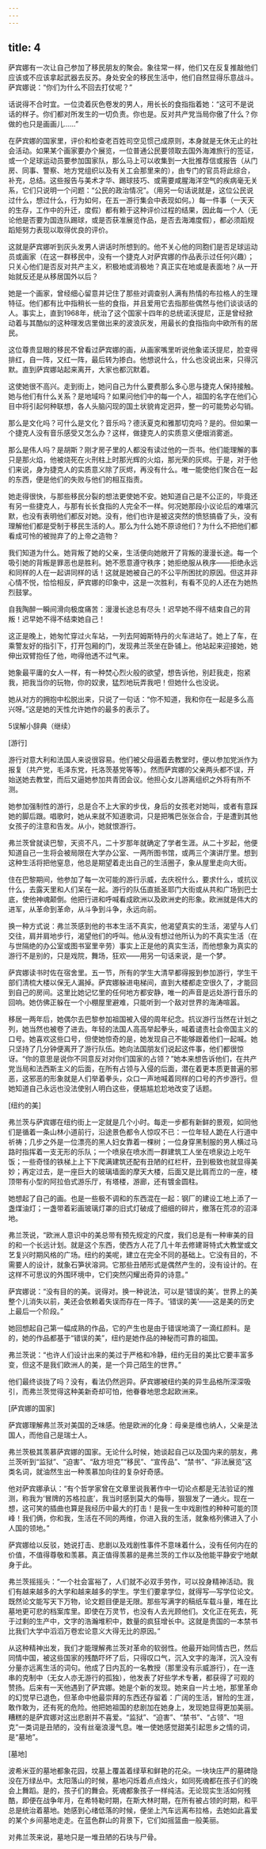 ```yaml
---
---
---
```

title: 4
---



萨宾娜有一次让自己参加了移民朋友的聚会。象往常一样，他们又在反复推敲他们应该或不应该拿起武器去反苏。身处安全的移民生活中，他们自然显得乐意战斗。萨宾娜说：“你们为什么不回去打仗呢？”

话说得不合时宜。一位烫着灰色卷发的男人，用长长的食指指着她：“这可不是说话的样子。你们都对所发生的一切负责。你也是。反对共产党当局你傲了什么？你做的也只是画画儿……”

在萨宾娜的国家里，评价和检查老百姓司空见惯己成原则，本身就是无休无止的社会活动。如果某个画家要办个展览，一位普通公民要领取去国外海滩旅行的签证，或一个足球运动员要参加国家队，那么马上可以收集到一大批推荐信或报告（从门房、同事、警察、地方党组织以及有关工会那里来的），由专门的官员将此综合，补充，总结。这些报告与美术才华、踢球技巧、或需要咸腥海洋空气的疾病毫无关系，它们只说明一个问题：“公民的政治情况”。（用另一句话说就是，这位公民说过什么，想过什么，行为如何，在五一游行集会中表现如何。）每一件事（一天天的生存，工作中的升迁，度假）都有赖于这种评价过程的结果，因此每一个人（无论他是否要为国连队踢球，或是否获准展览作品，是否去海滩度假），都必须蹈规蹈矩努力表现以取得优良的评价。

这就是萨宾娜听到灰头发男人讲话时所想到的。他不关心他的同胞们是否足球运动员或画家（在这一群移民中，没有一个捷克人对萨宾娜的作品表示过任何兴趣）；只关心他们是否反对共产主义，积极地或消极地？真正实在地或是表面地？从一开始就反还是从移居国外以后？

她是一个画家，曾经细心留意并记住了那些对调查别人满有热情的布拉格人的生理特征。他们都有比中指稍长一些的食指，并且爱用它去指那些偶然与他们谈谈话的人。事实上，直到1968年，统治了这个国家十四年的总统诺沃提尼，正是曾经掀动着与其酷似的这种理发店里做出来的波浪灰发，用最长的食指指向中欧所有的居民。

这位尊贵显眼的移民不曾看过萨宾娜的画，从画家嘴里听说他象诺沃提尼，脸变得排红，自一阵，又红一阵，最后转为掺白。他想说什么，什么也没说出来，只得沉默。直到萨宾娜站起来离开，大家也都沉默着。

这使她很不高兴。走到街上，她问自己为什么要费那么多心思与捷克人保持接触。她与他们有什么关系？是地域吗？如果问他们中的每一个人，祖国的名字在他们心目中将引起何种联想，各人头脑闪现的国土状貌肯定迥异，整一的可能势必勾销。

那么是文化吗？可什么是文化？音乐吗？德沃夏克和雅那切克吗？是的。但如果一个捷克人没有音乐感受又怎么办？这样，做捷克人的实质意义便烟消雾逝。

那么是伟人吗？是胡斯？刚才房子里的人都没有读过他的一页书。他们能理解的事只是那火焰，他被烧死在火刑柱上时那光辉的火焰，那光荣的灰烬。于是，对于他们来说，身为捷克人的实质意义除了灰烬，再没有什么。唯一能使他们聚合在一起的东西，便是他们的失败与他们的相互指责。

她走得很快，与那些移民分裂的想法更使她不安。她知道自己是不公正的，毕竟还有另一些捷克人，与那有长长食指的人完全不一样。何况她那段小议论后的难堪沉默，也没有表明他们都反对她。没有，他们也许是被这突然的愤怒搞昏了头，没有理解他们都是受制于移民生活的人。那么为什么她不原谅他们？为什么不把他们都看成可怜的被抛弃了的上帝之造物？

我们知道为什么。她背叛了她的父亲，生活便向她敞开了背叛的漫漫长途。每一个吸引她的背叛是罪恶也是胜利。她不愿意遵守秩序；她拒绝服从秩序——拒绝永远和同样的人在一起讲同样的话！这就是她被自己的不公平所困扰的原因。但这并非心情不悦，恰恰相反，萨宾娜的印象中，这是一次胜利，有看不见的人还在为她热烈鼓掌。

自我陶醉一瞬间滑向极度痛苦：漫漫长途总有尽头！迟早她不得不结束自己的背叛！迟早她不得不结束她自己！

这正是晚上，她匆忙穿过火车站，一列去阿姆斯特丹的火车进站了。她上了车，在乘警友好的指引下，打开包厢的门，发现弗兰茨坐在卧铺上。他站起来迎接她，她伸出双臂抱任了他，吻得他透不过气来。

她象最平庸的女人一样，有一种焚心烈火般的欲望，想告诉他，别赶我走，抱紧我，把我当你的玩物，你的奴隶，猛烈地玩弄我吧！但她什么也没说。

她从对方的拥抱中松脱出来，只说了一句话：“你不知道，我和你在一起是多么高兴呀。”这是她的天性允许她作的最多的表示了。

5误解小辞典（继续）

[游行]

游行对意大利和法国人来说很容易。他们被父母逼着去教堂时，便以参加党派作为报复（共产党，毛泽东党，托洛茨基党等等）。然而萨宾娜的父亲两头都不误，开始送她去教堂，而后又逼她参加共青团会议。他担心女儿游离组织之外将有所不测。

她参加强制性的游行，总是合不上大家的步伐，身后的女孩老对她叫，或者有意踩她的脚后跟。唱歌时，她从来就不知道歌词，只是把嘴巴张张合合，于是遭到其他女孩子的注意和告发。从小，她就恨游行。

弗兰茨曾就读巴黎，天资不凡，二十岁那年就确定了学者生涯。从二十岁起，他便知道自己一生将会被局限在大学办公室、一两所图书馆，或两三个演讲厅里。想到这种生活将把他窒息，他总是期望着走出自己的生活圈子，象从屋里走向大街。

住在巴黎期间，他参加了每一次可能的游行示威，去庆祝什么，要求什么，或抗议什么，去露天里和人们呆在一起。游行的队伍直抵圣耶门大街或从共和广场到巴士底，使他神魂颠倒。他把行进和呼喊看成欧洲以及欧洲史的形象。欧洲就是伟大的进军，从革命到革命，从斗争到斗争，永远向前。

换一种方式说：弗兰茨感到他的书本生活不真实，他渴望真实的生活，渴望与人们交往，肩并肩地步行，渴望他们的呼叫。他从没有想过他所认为的不真实生活（在与世隔绝的办公室或图书室里辛劳）事实上正是他的真实生活，而他想象为真实的游行不是别的，只是戏院，舞场，狂欢——用另一句话来说，是一个梦。

萨宾娜读书时佐在宿舍里。五一节，所有的学生大清早都得报到参加游行，学生干部们清梳大楼以保无人漏掉。萨宾娜躲进电梯间，直到大楼都走空很久了，才能回到自己的房间。这里比她记忆里的任何地方都安静，唯一的声音是远处游行音乐的回响。她仿佛正躲在一个小棚屋里避难，只能听到一个敌对世界的海涛喧嚣。

移居一两年后，她偶尔去巴黎参加祖国被入侵的周年纪念。抗议游行当然在计划之列，她当然也被卷了进去。年轻的法国人高高举起拳头，喊着谴责社会帝国主义的口号。她喜欢这些口号，但使她惊奇的是，她发现自己不能够跟着他们一起喊。她只坚持了几分钟便离开了游行队伍。她向法国朋友们说起这件事，他们都很惊讶。“你的意思是说你不同意反对对你们国家的占领？”她本来想告诉他们，在共产党当局和法西斯主义的后面，在所有占领与入侵的后面，潜在着更本质更普遍的邪恶，这邪恶的形象就是人们举着拳头，众口一声地喊着同样的口号的齐步游行。但她知道自己永远也没法使别人明白这些，便尴尴尬尬地改变了话题。

[纽约的美]

弗兰茨与萨宾娜在纽约街上一定就是几个小时。每走一步都有新鲜的景观，如同他们是循着一条山林小道前行，沿途景色都令人惊叹不已：一位年轻人跪在人行道中祈祷；几步之外是一位漂亮的黑人妇女靠着一棵树；一位身穿黑制服的男人横过马路时指挥着一支无形的乐队；一个喷泉在喷水而一群建筑工人坐在喷泉边上吃午饭；一些奇怪的铁梯上上下下爬满建筑还配有丑陋的红栏杆，丑到极致也就显得美妙；再定过去，是一座巨大的玻璃墙面的摩天大楼，后面又是比肩而立的一座，楼顶带有小型的阿拉伯式游乐厅，有塔楼，游廊，还有镀金圆柱。

她想起了自己的画。也是一些极不调和的东西混在一起：钢厂的建设工地上添了一盏煤油灯；一盏带着彩画玻璃灯罩的旧式灯破成了细细的碎片，撤落在荒凉的沼泽地。

弗兰茨说，“欧洲人意识中的美总带有预先规定的尺度，我们总是有一种审美的目的和一个长远计划。就是这个东西，使西方人花了几十年去修建哥特式大教堂或文艺复兴时期风格的广场。纽约的美呢，建立在完全不同的基础上。它没有目的，不需要人的设计，就象石笋状溶洞。它那些丑陋形式是偶然产生的，没有设计的。在这样不可思议的外围环境中，它们突然闪耀出奇异的诗意。”

萨宾娜说：“没有目的的美。说得对。换一种说法，可以是‘错误的美’。世界上的美整个儿消失以前，美还会依赖着失误而存在一阵子。‘错误的美’——这是美的历史上最后一个阶段。”

她回想起自己第一幅成熟的作品，它的产生也是由于错误地滴了一滴红颜料。是的，她的作品都基于“错误的美”，纽约是她作品的神秘而可靠的祖国。

弗兰茨说：“也许人们设计出来的美过于严格和冷静，纽约无目的美比它要丰富多变，但这不是我们欧洲人的美，是一个异己陌生的世界。”

他们最终谈拢了吗？没有，看法仍然迥异。萨宾娜被纽约美的异生品格所深深吸引，而弗兰茨觉得这种美新奇却可怕，他眷眷地思念起欧洲来。

[萨宾娜的国家]

萨宾娜理解弗兰茨对美国的乏味感。他是欧洲的化身：母亲是维也纳人，父亲是法国人，而他自己是瑞士人。

弗兰茨极其羡慕萨宾娜的国家。无论什么时候，她谈起自己以及国内来的朋友，弗兰茨听到“监狱”、“迫害”、“敌方坦克”“移民”、“宣传品”、“禁书”、“非法展览”这类名词，就油然生出一种羡慕加向往的复杂好奇感。

他对萨宾娜承认：“有个哲学家曾在文章里说我著作中一切论点都是无法验证的推测，称我为‘冒牌的苏格拉底’，我当时感到莫大的侮辱，狠狠发了一通火。现在一想，这可笑的插曲也算是我经历中最大的打击！是我一生中戏剧性的种种可能的顶峰！我们俩，你和我，生活在不同的两维，你进入我的生活，就象格列佛进入了小人国的领地。”

萨宾娜给以反驳，她说打击、悲剧以及戏剧性事件不意味着什么，没有任何内在的价值，不值得尊敬和羡慕。真正值得羡慕的是弗兰茨的工作以及他能平静安宁地献身于此。

弗兰茨摇摇头：“一个社会富裕了，人们就不必双手劳作，可以投身精神活动。我们有越来越多的大学和越来越多的学生。学生们要拿学位，就得写—写学位论文。既然论文能写天下万物，论文题目便是无限。那些写满字的稿纸车载斗量，堆在比墓地更可悲的档案库里。即使在万灵节，也没有人去光顾他们。文化正在死去，死于过剩的生产中，文字的浩瀚堆积中，数量的疯狂增长中。这就是贵国的一本禁书比我们大学中滔滔万卷宏论意义大得无比的原因。”

从这种精神出发，我们才能理解弗兰茨对革命的软弱性。他最开始同情古巴，然后同情中国，被这些国家的残酷吓坏了后，只得叹口气，沉入文字的海洋，沉入没有分量亦远离生活的词句。他成了日内瓦的一名教授（那里没有示威游行），在一连串的克制中（无女人亦无游行的孤独），他发表了好些学术专著，都获得了可观的赞扬。后来有一天他遇到了萨宾娜。她是个新的发现。她来自一片土地，那里革命的幻觉早已退色，但革命中他最崇拜的东西还存留着：广阔的生活，冒险的生涯，敢作敢为，还有死的危险。他把她祖国的悲剧加在她身上，发现她显得更加美丽。糟糕的是萨宾娜对这出悲剧并不喜爱。“监狱”、“迫害”、“禁书”、“占领”、“坦克”一类词是丑陋的，没有丝毫浪漫气息。唯一使她感觉甜美引起思乡之情的词，是“墓地”。

[墓地]

波希米亚的墓地都象花园，坟墓上覆盖着绿草和鲜艳的花朵。一块块庄严的墓碑隐没在万绿丛中。太阳落山的时候，墓地闪烁着点点烛火，如同死魂都在孩子们的晚会上舞蹈。是的，孩子们的舞会。死魂都象孩子一样纯洁。无论现实生活如何残酷，即便在战争年月，在希特勒时期，在斯大林时期，在所有被占领的时期，和平总是统治着墓地。她感到心绪低落的时候，便坐上汽车远离布拉格，去她如此喜爱的某个乡间墓地走走。在蓝色群山的背景下，它们如摇篮曲一般美丽。

对弗兰茨来说，墓地只是一堆丑陋的石块与尸骨。